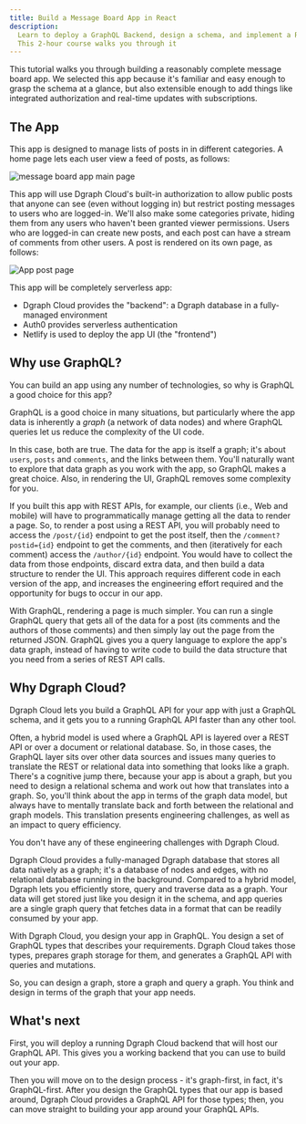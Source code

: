 ```yaml
---
title: Build a Message Board App in React
description:
  Learn to deploy a GraphQL Backend, design a schema, and implement a React UI.
  This 2-hour course walks you through it
---
```


This tutorial walks you through building a reasonably complete message board
app. We selected this app because it's familiar and easy enough to grasp the
schema at a glance, but also extensible enough to add things like integrated
authorization and real-time updates with subscriptions.

## The App

This app is designed to manage lists of posts in in different categories. A home
page lets each user view a feed of posts, as follows:

![message board app main page](/images/message-board/main-screenshot.png)

This app will use Dgraph Cloud's built-in authorization to allow public posts
that anyone can see (even without logging in) but restrict posting messages to
users who are logged-in. We'll also make some categories private, hiding them
from any users who haven't been granted viewer permissions. Users who are
logged-in can create new posts, and each post can have a stream of comments from
other users. A post is rendered on its own page, as follows:

![App post page](/images/message-board/post-screenshot.png)

This app will be completely serverless app:

- Dgraph Cloud provides the "backend": a Dgraph database in a fully-managed
  environment
- Auth0 provides serverless authentication
- Netlify is used to deploy the app UI (the "frontend")

## Why use GraphQL?

You can build an app using any number of technologies, so why is GraphQL a good
choice for this app?

GraphQL is a good choice in many situations, but particularly where the app data
is inherently a _graph_ (a network of data nodes) and where GraphQL queries let
us reduce the complexity of the UI code.

In this case, both are true. The data for the app is itself a graph; it's about
`users`, `posts` and `comments`, and the links between them. You'll naturally
want to explore that data graph as you work with the app, so GraphQL makes a
great choice. Also, in rendering the UI, GraphQL removes some complexity for
you.

If you built this app with REST APIs, for example, our clients (i.e., Web and
mobile) will have to programmatically manage getting all the data to render a
page. So, to render a post using a REST API, you will probably need to access
the `/post/{id}` endpoint to get the post itself, then the
`/comment?postid={id}` endpoint to get the comments, and then (iteratively for
each comment) access the `/author/{id}` endpoint. You would have to collect the
data from those endpoints, discard extra data, and then build a data structure
to render the UI. This approach requires different code in each version of the
app, and increases the engineering effort required and the opportunity for bugs
to occur in our app.

With GraphQL, rendering a page is much simpler. You can run a single GraphQL
query that gets all of the data for a post (its comments and the authors of
those comments) and then simply lay out the page from the returned JSON. GraphQL
gives you a query language to explore the app's data graph, instead of having to
write code to build the data structure that you need from a series of REST API
calls.

## Why Dgraph Cloud?

Dgraph Cloud lets you build a GraphQL API for your app with just a GraphQL
schema, and it gets you to a running GraphQL API faster than any other tool.

Often, a hybrid model is used where a GraphQL API is layered over a REST API or
over a document or relational database. So, in those cases, the GraphQL layer
sits over other data sources and issues many queries to translate the REST or
relational data into something that looks like a graph. There's a cognitive jump
there, because your app is about a graph, but you need to design a relational
schema and work out how that translates into a graph. So, you'll think about the
app in terms of the graph data model, but always have to mentally translate back
and forth between the relational and graph models. This translation presents
engineering challenges, as well as an impact to query efficiency.

You don't have any of these engineering challenges with Dgraph Cloud.

Dgraph Cloud provides a fully-managed Dgraph database that stores all data
natively as a graph; it's a database of nodes and edges, with no relational
database running in the background. Compared to a hybrid model, Dgraph lets you
efficiently store, query and traverse data as a graph. Your data will get stored
just like you design it in the schema, and app queries are a single graph query
that fetches data in a format that can be readily consumed by your app.

With Dgraph Cloud, you design your app in GraphQL. You design a set of GraphQL
types that describes your requirements. Dgraph Cloud takes those types, prepares
graph storage for them, and generates a GraphQL API with queries and mutations.

So, you can design a graph, store a graph and query a graph. You think and
design in terms of the graph that your app needs.

## What's next

First, you will deploy a running Dgraph Cloud backend that will host our GraphQL
API. This gives you a working backend that you can use to build out your app.

Then you will move on to the design process - it's graph-first, in fact, it's
GraphQL-first. After you design the GraphQL types that our app is based around,
Dgraph Cloud provides a GraphQL API for those types; then, you can move straight
to building your app around your GraphQL APIs.
